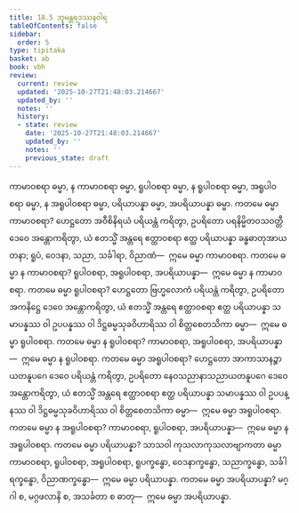 ```yaml
---
title: 18.5 ဘူမန္တရဒဿနဝါရ
tableOfContents: false
sidebar:
  order: 5
type: tipitaka
basket: ab
book: vbh
review:
  current: review
  updated: '2025-10-27T21:48:03.214667'
  updated_by: ''
  notes: ''
  history:
  - state: review
    date: '2025-10-27T21:48:03.214667'
    updated_by: ''
    notes: ''
    previous_state: draft
---
```



<ReviewStatus review={frontmatter.review} showDetails={true} />

<HypothesisAnnotation frontmatter={frontmatter} />

<DynamicBreadcrumb />

<Division number="1020" book="vbh" e="ch" v="30" p="436">

<Paragraph number="3138" book="vbh">
ကာမာဝစရာ ဓမ္မာ, န ကာမာဝစရာ ဓမ္မာ, ရူပါဝစရာ ဓမ္မာ, န ရူပါဝစရာ ဓမ္မာ, အရူပါဝစရာ ဓမ္မာ, န အရူပါဝစရာ ဓမ္မာ, ပရိယာပန္နာ ဓမ္မာ, အပရိယာပန္နာ ဓမ္မာ.
</Paragraph>

<Paragraph number="3139" book="vbh">
ကတမေ ဓမ္မာ ကာမာဝစရာ? ဟေဋ္ဌတော အဝီစိနိရယံ ပရိယန္တံ ကရိတွာ, ဥပရိတော ပရနိမ္မိတဝသဝတ္တီ ဒေဝေ အန္တောကရိတွာ, ယံ ဧတသ္မိံ အန္တရေ ဧတ္ထာဝစရာ ဧတ္ထ ပရိယာပန္နာ ခန္ဓဓာတုအာယတနာ; ရူပံ, ဝေဒနာ, သညာ, သင်္ခါရာ, ဝိညာဏံ—  ဣမေ ဓမ္မာ ကာမာဝစရာ.
</Paragraph>

<Paragraph number="3140" book="vbh">
ကတမေ ဓမ္မာ န ကာမာဝစရာ? ရူပါဝစရာ, အရူပါဝစရာ, အပရိယာပန္နာ—  ဣမေ ဓမ္မာ န ကာမာဝစရာ.
</Paragraph>

<Paragraph number="3141" book="vbh">
ကတမေ ဓမ္မာ ရူပါဝစရာ? ဟေဋ္ဌတော ဗြဟ္မလောကံ ပရိယန္တံ ကရိတွာ, ဥပရိတော အကနိဋ္ဌေ ဒေဝေ အန္တောကရိတွာ, ယံ ဧတသ္မိံ အန္တရေ ဧတ္ထာဝစရာ ဧတ္ထ ပရိယာပန္နာ သမာပန္နဿ ဝါ ဥပပန္နဿ ဝါ ဒိဋ္ဌဓမ္မသုခဝိဟာရိဿ ဝါ စိတ္တစေတသိကာ ဓမ္မာ—  ဣမေ ဓမ္မာ ရူပါဝစရာ.
</Paragraph>

<Paragraph number="3142" book="vbh">
ကတမေ ဓမ္မာ န ရူပါဝစရာ? ကာမာဝစရာ, အရူပါဝစရာ, အပရိယာပန္နာ—  ဣမေ ဓမ္မာ န ရူပါဝစရာ.
</Paragraph>

<Paragraph number="3143" book="vbh">
ကတမေ ဓမ္မာ အရူပါဝစရာ? ဟေဋ္ဌတော အာကာသာနဉ္စာယတနူပဂေ ဒေဝေ ပရိယန္တံ ကရိတွာ, ဥပရိတော နေဝသညာနာသညာယတနူပဂေ ဒေဝေ အန္တောကရိတွာ, ယံ ဧတသ္မိံ အန္တရေ ဧတ္ထာဝစရာ ဧတ္ထ ပရိယာပန္နာ သမာပန္နဿ ဝါ ဥပပန္နဿ ဝါ ဒိဋ္ဌဓမ္မသုခဝိဟာရိဿ ဝါ စိတ္တစေတသိကာ ဓမ္မာ—  ဣမေ ဓမ္မာ အရူပါဝစရာ.
</Paragraph>

<Paragraph number="3144" book="vbh">
ကတမေ ဓမ္မာ န အရူပါဝစရာ? ကာမာဝစရာ, ရူပါဝစရာ, အပရိယာပန္နာ—  ဣမေ ဓမ္မာ န အရူပါဝစရာ.
</Paragraph>

<Paragraph number="3145" book="vbh">
ကတမေ ဓမ္မာ ပရိယာပန္နာ? သာသဝါ ကုသလာကုသလာဗျာကတာ ဓမ္မာ ကာမာဝစရာ, ရူပါဝစရာ, အရူပါဝစရာ, ရူပက္ခန္ဓော, ဝေဒနာက္ခန္ဓော, သညာက္ခန္ဓော, သင်္ခါရက္ခန္ဓော, ဝိညာဏက္ခန္ဓော—  ဣမေ ဓမ္မာ ပရိယာပန္နာ.
</Paragraph>

<Paragraph number="3146" book="vbh">
ကတမေ ဓမ္မာ အပရိယာပန္နာ? မဂ္ဂါ စ, မဂ္ဂဖလာနိ စ, အသင်္ခတာ စ ဓာတု—  ဣမေ ဓမ္မာ အပရိယာပန္နာ.
</Paragraph>
</Division>